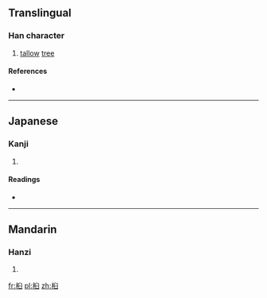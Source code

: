 ==Translingual==

===Han character===
{{Han char|rn=75|rad=木|as=06|sn=10|four=|canj=木竹X (DHX)}}

# [[tallow]] [[tree]]

====References====
* {{Han ref|kx=0526.090|dkj=14778|dj=0915.070|hdz=21200.090|uh=6855|ud=26709}}

----

==Japanese==

===Kanji===
{{ja-kanji|grade=|rs=木06}}

# {{defn|lang=ja|sort=木06}}

====Readings====
* {{ja-readings|on=[[きゅう]] (kyū)|kun=[[ぶな]] (buna)}}

----

==Mandarin==

===Hanzi===
{{cmn-hanzi|pin=[[gāo]] ([[gao1]]), [[jiù]] ([[jiu4]])|wg=kao<sup>1</sup>, chiu<sup>4</sup>}}

# {{defn|lang=cmn|sort=木06}}

[[fr:桕]]
[[pl:桕]]
[[zh:桕]]